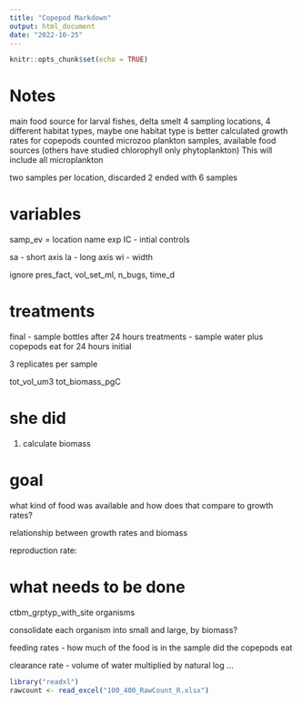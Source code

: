 ---
title: "Copepod Markdown"
output: html_document
date: "2022-10-25"
---

```{r setup, include=FALSE}
knitr::opts_chunk$set(echo = TRUE)
```

# Notes
main food source for larval fishes, delta smelt
4 sampling locations, 4 different habitat types, maybe one habitat type is better
calculated growth rates for copepods
counted microzoo plankton samples, available food sources (others have studied chlorophyll only phytoplankton) This will include all microplankton

two samples per location, discarded 2
ended with 6 samples

# variables
samp_ev = location name
exp 
IC - intial controls

sa - short axis
la - long axis
wi - width

ignore pres_fact, vol_set_ml, n_bugs, time_d

# treatments
final - sample bottles after 24 hours
treatments - sample water plus copepods eat for 24 hours
initial

3 replicates per sample

tot_vol_um3
tot_biomass_pgC

# she did
1) calculate biomass


# goal
what kind of food was available and how does that compare to growth rates?

relationship between growth rates and biomass

reproduction rate:

# what needs to be done
ctbm_grptyp_with_site
organisms

consolidate each organism into small and large, by biomass?

feeding rates - how much of the food is in the sample did the copepods eat

clearance rate - volume of water multiplied by natural log ...

```{r}

library("readxl")
rawcount <- read_excel("100_400_RawCount_R.xlsx")

```



























